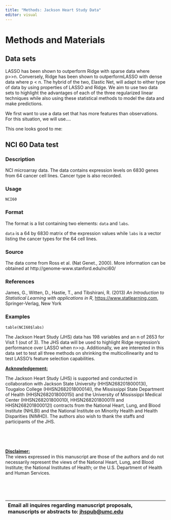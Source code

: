 ```yaml
---
title: "Methods: Jackson Heart Study Data"
editor: visual
---
```


# Methods and Materials

## Data sets

LASSO has been shown to outperform Ridge with sparse data where p\>\>n. Conversely, Ridge has been shown to outperformLASSO with dense data where p \< n. The hybrid of the two, Elastic Net, will adapt to either type of data by using properties of LASSO and Ridge. We aim to use two data sets to highlight the advantages of each of the three regularized linear techniques while also using these statistical methods to model the data and make predictions.

We first want to use a data set that has more features than observations. For this situation, we will use....

This one looks good to me:

## NCI 60 Data test

### Description

NCI microarray data. The data contains expression levels on 6830 genes from 64 cancer cell lines. Cancer type is also recorded.

### Usage

    NCI60

### Format

The format is a list containing two elements: `data` and `labs`.

`data` is a 64 by 6830 matrix of the expression values while `labs` is a vector listing the cancer types for the 64 cell lines.

### Source

The data come from Ross et al. (Nat Genet., 2000). More information can be obtained at http://genome-www.stanford.edu/nci60/

### References

James, G., Witten, D., Hastie, T., and Tibshirani, R. (2013) *An Introduction to Statistical Learning with applications in R*, [https://www.statlearning.com](https://www.statlearning.com/), Springer-Verlag, New York

### Examples

    table(NCI60$labs)

The Jackson Heart Study (JHS) data has 198 variables and an n of 2653 for Visit 1 (out of 3). The JHS data will be used to highlight Ridge regression's performance over LASSO when n\>\>p. Additionally, we are interested in this data set to test all three methods on shrinking the multicollinearity and to test LASSO's feature selection capabilities.

[**Acknowledgement:**]{.underline}

The Jackson Heart Study (JHS) is supported and conducted in collaboration with Jackson State University (HHSN268201800013I), Tougaloo College (HHSN268201800014I), the Mississippi State Department of Health (HHSN268201800015I) and the University of Mississippi Medical Center (HHSN268201800010I, HHSN268201800011I and HHSN268201800012I) contracts from the National Heart, Lung, and Blood Institute (NHLBI) and the National Institute on Minority Health and Health Disparities (NIMHD). The authors also wish to thank the staffs and participants of the JHS.

 

 

[**Disclaimer:**]{.underline}\
The views expressed in this manuscript are those of the authors and do not necessarily represent the views of the National Heart, Lung, and Blood Institute; the National Institutes of Health; or the U.S. Department of Health and Human Services.

 

 

| Email all inquires regarding manuscript proposals, manuscripts or abstracts to: [jhspub\@umc.edu](mailto:jhspub@umc.edu) |
|:-------------------------------------------------------------------------------------------------------------------------|
